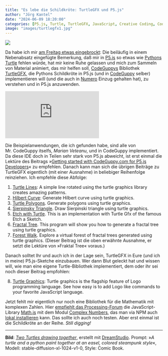 ```yaml
---
title: "Es lebe die Schildkröte: TurtleGFX und P5.js"
author: "Jörg Kantel"
date: "2024-06-09 18:20:00"
categories: [P5.js, Turtle, TurtleGFX, JavaScript, Creative Coding, CodeGuppy]
image: "images/turtlegfx1.jpg"
---
```


[![](images/turtlegfx1-b.jpg)](https://www.flickr.com/photos/schockwellenreiter/53412499596/)

Da habe ich mir [am Freitag etwas eingebrockt](https://kantel.github.io/posts/2024060701_p5play_matterjs/): Die beiläufig in einem Nebenabsatz eingefügte Bemerkung, daß mir in [P5.js](http://cognitiones.kantel-chaos-team.de/programmierung/creativecoding/processing/p5js.html) so etwas wie [Pythons Turtle](http://cognitiones.kantel-chaos-team.de/programmierung/python/turtlepython.html) fehlen würde, hat mir keine Ruhe gelassen und mich zum Sammeln von Material animiert, das mir helfen soll, [CodeGuppys](https://codeguppy.com/index.html) Bibliothek [TurtleGFX](https://github.com/CodeGuppyPrograms/TurtleGFX/tree/master), die Pythons Schildkröte in P5.js (und in [CodeGuppy](https://codeguppy.com/) selber) implementieren will (und die auch in [Numero](https://github.com/nickmcintyre/numero) Einzug gehalten hat), zu verstehen und in P5.js anzuwenden.

<iframe class="if16_9" src="https://www.youtube.com/embed/_OG4YTs8h3c?si=VghcYUvZcDi1iN6P" title="YouTube video player" frameborder="0" allow="accelerometer; autoplay; clipboard-write; encrypted-media; gyroscope; picture-in-picture; web-share" referrerpolicy="strict-origin-when-cross-origin" allowfullscreen></iframe>

Die Beispielanwendungen, die ich gefunden habe, sind alle von Mr. CodeGuppy itselfs, *Marian Veteanu*, und in CodeGuppy implementiert. Da diese IDE doch in Teilen sehr stark von P5.js abweicht, ist erst einmal die Lektüre des Beitrags »[Getting started with CodeGuppy.com for P5.js Developers](https://codeguppy.com/code.html?t=_p5)« zu empfehlen. Danach kann man sich die übrigen Beiträge zu TurtleGFX eigentlich (mit einer Ausnahme) in beliebiger Reihenfolge reinziehen. Ich empfehle diese Abfolge:

1. [Turtle Lines](https://codeguppy.com/code.html?t=turtle_lines): A simple line rotated using the turtle graphics library creates amazing patterns.
2. [Hilbert Curve](https://codeguppy.com/code.html?t=hilbert_curve): Generate Hilbert curve using turtle graphics.
3. [Turtle Polygons](https://codeguppy.com/code.html?t=turtle_polygons). Generate polygons using turtle graphics.
4. [Sierpinsky Triangle](https://codeguppy.com/code.html?t=turtle_sierpinski). Draw Sierpinski triangle using turtle graphics.
5. [Etch with Turtle](https://codeguppy.com/code.html?t=turtle_etch). This is an implementation with Turtle Gfx of the famous Etch a Sketch.
6. [Fractal Tree](https://codeguppy.com/code.html?t=fractal_tree). This program will show you how to generate a fractal tree using turtle graphics.
7. [Forest Walk](https://codeguppy.com/code.html?t=forest_walk). Explore a virtual forest of fractal trees generated using turtle graphics. (Dieser Beitrag ist die oben erwähnte Ausnahme, er setzt die Lektüre von »Fraktal Tree« voraus.)

Danach solltet Ihr und auch ich in der Lage sein, TurtleGFX in Eure (und ich in meine) P5.js-Sketche einzubauen. Wer dann Blut geleckt hat und wissen will, wie man eine eigene Turtle-Bibliothek implementiert, dem oder ihr sei noch dieser Beitrag empfohlen:

8. [Turtle Graphics](https://codeguppy.com/code.html?t=turtle_graphics): Turtle graphics is the flagship feature of Logo programming language. See how easy is to add Logo like commands to your favorite JavaScript language.

Jetzt fehlt mir eigentlich nur noch eine Bibliothek für die Mathematik mit komplexen Zahlen. Hier [empfiehlt das Processing-Forum](https://forum.processing.org/two/discussion/22883/complex-numbers-in-p5.html) die JavaScript-Library [Math.js](https://mathjs.org/index.html) mit dem Modul [Complex Numbers](https://mathjs.org/docs/datatypes/complex_numbers.html), das man via NPM auch [lokal installieren](https://mathjs.org/download.html) kann. Das sollte ich auch noch testen. Aber erst einmal ist die Schildkröte an der Reihe. *Still digging!*

---

**Bild**: *[Two Turtles drawing together](https://www.flickr.com/photos/schockwellenreiter/53412499596/)*, erstellt mit [DreamStudio](https://beta.dreamstudio.ai/generate). Prompt: »*A turtle and a python paint together at an easel, colored steampunk style*«, Modell: stable-diffusion-xl-1024-v1-0, Style: Comic Book.